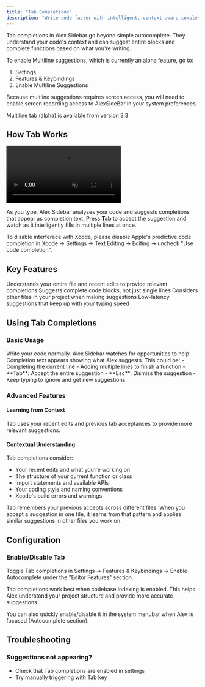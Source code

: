 ```yaml
---
title: "Tab Completions"
description: "Write code faster with intelligent, context-aware completions that span multiple lines"
---
```


Tab completions in Alex Sidebar go beyond simple autocomplete. They understand your code's context and can suggest entire blocks and complete functions based on what you're writing.

<Note>
To enable Multiline suggestions, which is currently an alpha feature, go to:

1. Settings
2. Features & Keybindings
3. Enable Multiline Suggestions

Because multline suggestions requires screen access, you will need to enable screen recording access to AlexSideBar in your system preferences.

Multiline tab (alpha) is available from version 3.3
</Note>

## How Tab Works

<video
  autoPlay
  muted
  loop
  playsInline
  alt="Multiline tab completions in action"
  title="Tab through complex code changes"
  src="/videos/tab-tab-tab.mp4"
/>

As you type, Alex Sidebar analyzes your code and suggests completions that appear as completion text. Press **Tab** to accept the suggestion and watch as it intelligently fills in multiple lines at once.

<Note>
To disable interferece with Xcode, please disable Apple's predictive code completion in Xcode → Settings → Text Editing → Editing → uncheck "Use code completion".
</Note>

## Key Features

<CardGroup cols={2}>
  <Card title="Context-Aware Suggestions" icon="brain">
    Understands your entire file and recent edits to provide relevant completions
  </Card>
  
  <Card title="Multi-Line Edits" icon="layer-group">
    Suggests complete code blocks, not just single lines
  </Card>
  
  <Card title="Project Context" icon="files">
    Considers other files in your project when making suggestions
  </Card>
  
  <Card title="Fast & Responsive" icon="bolt">
    Low-latency suggestions that keep up with your typing speed
  </Card>
</CardGroup>

## Using Tab Completions

### Basic Usage

<Steps>
  <Step title="Start typing">
    Write your code normally. Alex Sidebar watches for opportunities to help.
  </Step>
  
  <Step title="See suggestions">
    Completion text appears showing what Alex suggests. This could be:
    - Completing the current line
    - Adding multiple lines to finish a function
  </Step>
  
  <Step title="Accept or reject">
    - **Tab**: Accept the entire suggestion
    - **Esc**: Dismiss the suggestion
    - Keep typing to ignore and get new suggestions
  </Step>
</Steps>

### Advanced Features

#### Learning from Context

Tab uses your recent edits and previous tab acceptances to provide more relevant suggestions.

#### Contextual Understanding

Tab completions consider:
- Your recent edits and what you're working on
- The structure of your current function or class
- Import statements and available APIs
- Your coding style and naming conventions
- Xcode's build errors and warnings

<Note>
Tab remembers your previous accepts across different files. When you accept a suggestion in one file, it learns from that pattern and applies similar suggestions in other files you work on.
</Note>


## Configuration

### Enable/Disable Tab

Toggle Tab completions in Settings → Features & Keybindings → Enable Autocomplete under the "Editor Features" section.

<Note>
Tab completions work best when codebase indexing is enabled. This helps Alex understand your project structure and provide more accurate suggestions.
</Note>

You can also quickly enable/disable it in the system menubar when Alex is focused (Autocomplete section).


## Troubleshooting

### Suggestions not appearing?
- Check that Tab completions are enabled in settings
- Try manually triggering with Tab key
